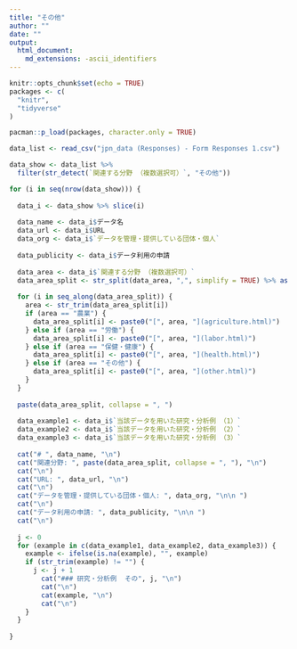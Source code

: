 ```yaml
---
title: "その他"
author: ""
date: ""
output:
  html_document:
    md_extensions: -ascii_identifiers
---
```


```r
knitr::opts_chunk$set(echo = TRUE)
packages <- c(
  "knitr",
  "tidyverse"
)

pacman::p_load(packages, character.only = TRUE)
```

```r

data_list <- read_csv("jpn_data (Responses) - Form Responses 1.csv")

data_show <- data_list %>% 
  filter(str_detect(`関連する分野 （複数選択可）`, "その他"))

```

```r

for (i in seq(nrow(data_show))) {
  
  data_i <- data_show %>% slice(i)
  
  data_name <- data_i$データ名
  data_url <- data_i$URL
  data_org <- data_i$`データを管理・提供している団体・個人`
  
  data_publicity <- data_i$データ利用の申請
  
  data_area <- data_i$`関連する分野 （複数選択可）`
  data_area_split <- str_split(data_area, ",", simplify = TRUE) %>% as.vector()
  
  for (i in seq_along(data_area_split)) {
    area <- str_trim(data_area_split[i])
    if (area == "農業") {
      data_area_split[i] <- paste0("[", area, "](agriculture.html)")
    } else if (area == "労働") {
      data_area_split[i] <- paste0("[", area, "](labor.html)")
    } else if (area == "保健・健康") {
      data_area_split[i] <- paste0("[", area, "](health.html)")
    } else if (area == "その他") {
      data_area_split[i] <- paste0("[", area, "](other.html)")
    }
  }
  
  paste(data_area_split, collapse = ", ")
  
  data_example1 <- data_i$`当該データを用いた研究・分析例 （1）`
  data_example2 <- data_i$`当該データを用いた研究・分析例 （2）`
  data_example3 <- data_i$`当該データを用いた研究・分析例 （3）`
  
  cat("# ", data_name, "\n")
  cat("関連分野: ", paste(data_area_split, collapse = ", "), "\n")
  cat("\n")
  cat("URL: ", data_url, "\n")
  cat("\n")
  cat("データを管理・提供している団体・個人: ", data_org, "\n\n ")
  cat("\n")
  cat("データ利用の申請: ", data_publicity, "\n\n ")
  cat("\n")
  
  j <- 0
  for (example in c(data_example1, data_example2, data_example3)) {
    example <- ifelse(is.na(example), "", example)
    if (str_trim(example) != "") {
      j <- j + 1
        cat("### 研究・分析例  その", j, "\n")
        cat("\n")
        cat(example, "\n")
        cat("\n")
    }
  }
  
}

```



